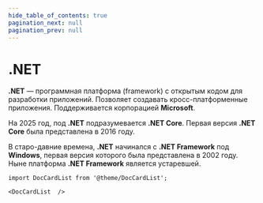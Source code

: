 ```yaml
---
hide_table_of_contents: true
pagination_next: null
pagination_prev: null
---
```


# .NET

**.NET** — программная платформа (framework) с открытым кодом для разработки приложений.
Позволяет создавать кросс-платформенные приложения.
Поддерживается корпорацией **Microsoft**.

На 2025 год, под **.NET** подразумевается **.NET Core**. Первая версия **.NET Core** была представлена в 2016 году.

В старо-давние времена, **.NET** начинался с **.NET Framework** под **Windows**, первая версия которого была представлена в 2002 году.
Ныне платформа **.NET Framework** является устаревшей.

```mdx-code-block
import DocCardList from '@theme/DocCardList';

<DocCardList  />
```

